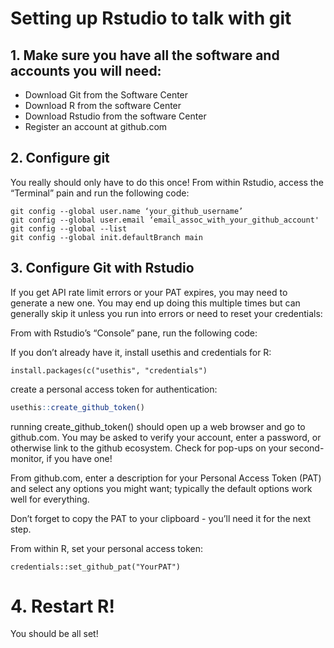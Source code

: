 # Setting up Rstudio to talk with git

## 1. Make sure you have all the software and accounts you will need:

-   Download Git from the Software Center
-   Download R from the software Center
-   Download Rstudio from the software Center
-   Register an account at github.com

## 2. Configure git

You really should only have to do this once! From within Rstudio, access the "Terminal" pain and run the following code:

```         
git config --global user.name ‘your_github_username’
git config --global user.email ‘email_assoc_with_your_github_account'
git config --global --list
git config --global init.defaultBranch main
```

## 3. Configure Git with Rstudio

If you get API rate limit errors or your PAT expires, you may need to generate a new one. You may end up doing this multiple times but can generally skip it unless you run into errors or need to reset your credentials:

From with Rstudio's "Console" pane, run the following code:

If you don't already have it, install usethis and credentials for R:

```         
install.packages(c("usethis", "credentials")
```

create a personal access token for authentication:

```r
usethis::create_github_token()
```

running create_github_token() should open up a web browser and go to github.com. You may be asked to verify your account, enter a password, or otherwise link to the github ecosystem. Check for pop-ups on your second-monitor, if you have one!

From github.com, enter a description for your Personal Access Token (PAT) and select any options you might want; typically the default options work well for everything.

Don't forget to copy the PAT to your clipboard - you'll need it for the next step.

From within R, set your personal access token:

```         
credentials::set_github_pat("YourPAT")
```

# 4. Restart R!

You should be all set!
